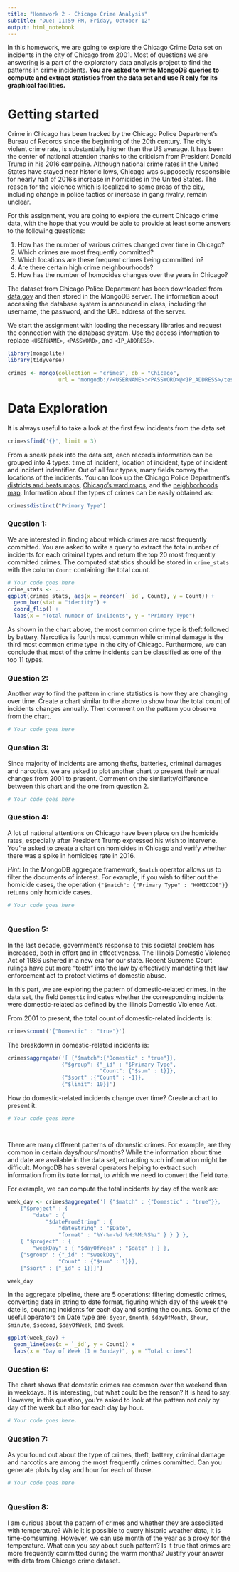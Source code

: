 ```yaml
---
title: "Homework 2 - Chicago Crime Analysis"
subtitle: "Due: 11:59 PM, Friday, October 12"
output: html_notebook
---
```


In this homework, we are going to explore the Chicago Crime Data set on incidents in the city of Chicago from 2001. Most of questions we are answering is a part of the exploratory data analysis project to find the patterns in crime incidents. **You are asked to write MongoDB queries to compute and extract statistics from the data set and use R only for its graphical facilities.**

# Getting started

Crime in Chicago has been tracked by the Chicago Police Department’s Bureau of Records since the beginning of the 20th century. The city’s violent crime rate, is substantially higher than the US average. It has been the center of national attention thanks to the criticism from President Donald Trump in his 2016 campaine. Although national crime rates in the United States have stayed near historic lows, Chicago was supposedly responsible for nearly half of 2016’s increase in homicides in the United States. The reason for the violence which is localized to some areas of the city, including change in police tactics or increase in gang rivalry, remain unclear.

For this assignment, you are going to explore the current Chicago crime data, with the hope that you would be able to provide at least some answers to the following questions:

  1. How has the number of various crimes changed over time in Chicago?
  2. Which crimes are most frequently committed?
  3. Which locations are these frequent crimes being committed in?
  4. Are there certain high crime neighbourhoods?
  5. How has the number of homocides changes over the years in Chicago?

The dataset from Chicago Police Department has been downloaded from [data.gov](https://catalog.data.gov/dataset/crimes-2001-to-present-398a4) and then stored in the MongoDB server. The information about accessing the database system is announced in class, including the username, the password, and the URL address of the server. 

We start the assignment with loading the necessary libraries and request the connection with the database system. Use the access information to replace `<USERNAME>`, `<PASSWORD>`, and `<IP_ADDRESS>`.

```r
library(mongolite)
library(tidyverse)

crimes <- mongo(collection = "crimes", db = "Chicago",
                url = "mongodb://<USERNAME>:<PASSWORD>@<IP_ADDRESS>/test")
```

# Data Exploration

It is always useful to take a look at the first few incidents from the data set

```r
crimes$find('{}', limit = 3)
```

From a sneak peek into the data set, each record's information can be grouped into 4 types:  time of incident, location of incident, type of incident and incident indentifier. Out of all four types, many fields convey the locations of the incidents. You can look up the Chicago Police Department's [districts and beats maps](https://chicagotonight.wttw.com/sites/default/files/Map%20of%20Chicago%20Police%20Districts%20and%20Beats.pdf), [Chicago's ward maps](http://app.chicagoelections.com/documents/general/City%20Wide%20Ward%20Map%202012.pdf), and the [neighborhoods map](https://en.wikipedia.org/wiki/Community_areas_in_Chicago). Information about the types of crimes can be easily obtained as:

```r
crimes$distinct("Primary Type")
```

### Question 1:

We are interested in finding about which crimes are most frequently committed. You are asked to write a query to extract the total number of incidents for each criminal types and return the top 20 most frequently committed crimes. The computed statistics should be stored in `crime_stats` with the column `Count` containing the total count. 

```r
# Your code goes here
crime_stats <- ...
ggplot(crimes_stats, aes(x = reorder(`_id`, Count), y = Count)) +
  geom_bar(stat = "identity") +
  coord_flip() +
  labs(x = "Total number of incidents", y = "Primary Type")
```

As shown in the chart above, the most common crime type is theft followed by battery. Narcotics is fourth most common while criminal damage is the third most common crime type in the city of Chicago. Furthermore, we can conclude that most of the crime incidents can be classified as one of the top 11 types.

### Question 2:

Another way to find the pattern in crime statistics is how they are changing over time. Create a chart similar to the above to show how the total count of incidents changes annually. Then comment on the pattern you observe from the chart.

```r
# Your code goes here


```

### Question 3:

Since majority of incidents are among thefts, batteries, criminal damages and narcotics, we are asked to plot another chart to present their annual changes from 2001 to present. Comment on the similarity/difference between this chart and the one from question 2.

```r
# Your code goes here


```

### Question 4:

A lot of national attentions on Chicago have been place on the homicide rates, especially after President Trump expressed his wish to intervene. You're asked to create a chart on homicides in Chicago and verify whether there was a spike in homicides rate in 2016.

*Hint:* In the MongoDB aggregate framework, `$match` operator allows us to filter the documents of interest. For example, if you wish to filter out the homicide cases, the operation `{"$match": {"Primary Type" : "HOMICIDE"}}` returns only homicide cases.

```r
# Your code goes here



```

### Question 5:

In the last decade, government’s response to this societal problem has increased, both in effort and in effectiveness. The Illinois Domestic Violence Act of 1986 ushered in a new era for our state. Recent Supreme Court rulings have put more "teeth" into the law by effectively mandating that law enforcement act to protect victims of domestic abuse.

In this part, we are exploring the pattern of domestic-related crimes. In the data set, the field `Domestic` indicates whether the corresponding incidents were domestic-related as defined by the Illinois Domestic Violence Act.

From 2001 to present, the total count of domestic-related incidents is:
```r
crimes$count('{"Domestic" : "true"}')
```

The breakdown in domestic-related incidents is:

```r
crimes$aggregate('[ {"$match":{"Domestic" : "true"}}, 
                 {"$group": {"_id" : "$Primary Type", 
                             "Count": {"$sum" : 1}}}, 
                 {"$sort" :{"Count" : -1}},
                 {"$limit": 10}]')
```

How do domestic-related incidents change over time? Create a chart to present it.

```r
# Your code goes here




```



There are many different patterns of domestic crimes. For example, are they common in certain days/hours/months? While the information about time and date are available in the data set, extracting such information might be difficult. MongoDB has several operators helping to extract such information from its `Date` format, to which we need to convert the field `Date`.

For example, we can compute the total incidents by day of the week as:

```r
week_day <- crimes$aggregate('[ {"$match" : {"Domestic" : "true"}},
    {"$project" : {
        "date" : {
            "$dateFromString" : {
                "dateString" : "$Date",
                "format" : "%Y-%m-%d %H:%M:%S%z" } } } }, 
    { "$project" : {
        "weekDay" : { "$dayOfWeek" : "$date" } } },
    {"$group" : {"_id" : "$weekDay",
                "Count" : {"$sum" : 1}}},
    {"$sort" : {"_id" : 1}}]')

week_day
```

In the aggregate pipeline, there are 5 operations: filtering domestic crimes, converting date in string to date format, figuring which day of the week the date is, counting incidents for each day and sorting the counts. Some of the useful operators on Date type are: `$year`, `$month`, `$dayOfMonth`, `$hour`, `$minute`, `$second`, `$dayOfWeek`, and `$week`.

```r
ggplot(week_day) + 
  geom_line(aes(x = `_id`, y = Count)) +
  labs(x = "Day of Week (1 = Sunday)", y = "Total crimes")
```

### Question 6:

The chart shows that domestic crimes are common over the weekend than in weekdays. It is interesting, but what could be the reason? It is hard to say. However, in this question, you're asked to look at the pattern not only by day of the week but also for each day by hour.

```r
# Your code goes here.

```


### Question 7:

As you found out about the type of crimes, theft, battery, criminal damage and narcotics are among the most frequently crimes committed. Can you generate plots by day and hour for each of those.

```r
# Your code goes here



```

### Question 8:

I am curious about the pattern of crimes and whether they are associated with temperature? While it is possible to query historic weather data, it is time-comsuming. However, we can use month of the year as a proxy for the temperature. What can you say about such pattern? Is it true that crimes are more frequently committed during the warm months? Justify your answer with data from Chicago crime dataset.